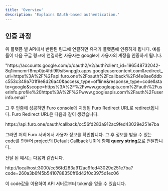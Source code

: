 ```yaml
---
title: 'Overview'
description: 'Explains OAuth-based authentication.'
---
```


## 인증 과정

위 플랫폼 별 API에서 반환된 링크에 연결하면 유저가 플랫폼에 인증하게 됩니다. 예를 들어 다음 구글 링크에 연결하면 사용자는 google에 사용자의 계정을 인증하게 됩니다.

<Info>
  "https://accounts.google.com/o/oauth2/v2/auth?client_id=196548732042-8q1inmcmrf8mp0jc4fdi9l9si5vnpgjb.apps.googleusercontent.com&redirect_uri=https%3A%2F%2Fapi.furo.one%2Foauth%2Fcallback%2Fd4e8ae6ddbc553c349a701f9e8d26a40&access_type=offline&response_type=code&state=google&scope=https%3A%2F%2Fwww.googleapis.com%2Fauth%2Fuserinfo.profile%20https%3A%2F%2Fwww.googleapis.com%2Fauth%2Fuserinfo.email"
</Info>

그 후 인증에 성공하면 Furo console에 지정된 Furo Redirect URL로 redirect됩니다. Furo Redirect URL은 다음과 같이 생겼습니다.

<Info>
  https://api.furo.one/oauth/callback/cc56fd283a912ac9fed43029e251e7ba
</Info>

그러면 저희 Furo 서버에서 사용자 정보를 확인합니다. 그 후 정보를 받을 수 있는 code를 만들어 project의 Default Callback URI에 함께 **query string**으로 전달합니다.

전달 된 예시는 다음과 같습니다.

<Info>
  http://localhost:3000/cc56fd283a912ac9fed43029e251e7ba?code=260a3b6f45b5410788350ff6d42f0c3975d1ec06
</Info>

이 code값을 이용하여 API 서버로부터 token을 얻을 수 있습니다.
